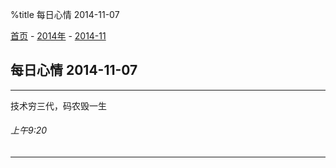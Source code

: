 %title 每日心情 2014-11-07

[[../../../index|首页]] - [[../index|2014年]] - [[index|2014-11]]
==每日心情 2014-11-07==
----
技术穷三代，码农毁一生
======上午9:20======
----
